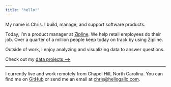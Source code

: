 ```yaml
---
title: "hello!"
---
```


My name is Chris. I build, manage, and support software products. 

Today, I'm a product manager at [Zipline](https://getzipline.com/). We help retail employees do their job. Over a quarter of a million people keep today on track by using Zipline.

Outside of work, I enjoy analyzing and visualizing data to answer questions.

Check out my [data projects &#10230;](projects.html)  

* * * 

I currently live and work remotely from Chapel Hill, North Carolina. You can find me on [GitHub](https://github.com/gallochris) or send me an email at [chris@hellogallo.com](mailto: chris@hellogallo.com). 